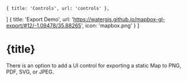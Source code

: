     { title: 'Controls', url: 'controls' },
]
    { title: 'Export Demo', url: 'https://watergis.github.io/mapbox-gl-export/#12/-1.09478/35.88265', icon: 'mapbox.png' }
]

# {title}

<Backlinks backlinks={backlinks}/>

There is an option to add a UI control for exporting a static Map to PNG, PDF, SVG, or JPEG.